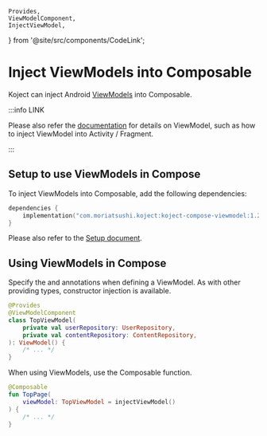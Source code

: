     Provides,
    ViewModelComponent,
    InjectViewModel,
} from '@site/src/components/CodeLink';

# Inject ViewModels into Composable
Koject can inject Android [ViewModels](https://developer.android.com/reference/androidx/lifecycle/ViewModel) into Composable.

:::info LINK

Please also refer the [documentation](/docs/android/viewmodel) for details on ViewModel, such as how to inject ViewModel into Activity / Fragment.

:::

## Setup to use ViewModels in Compose
To inject ViewModels into Composable, add the following dependencies:

```kotlin
dependencies {
    implementation("com.moriatsushi.koject:koject-compose-viewmodel:1.2.0-beta01")
}
```

Please also refer to the [Setup document](/docs/setup).

## Using ViewModels in Compose
Specify the <ViewModelComponent/> and <Provides/> annotations when defining a ViewModel.
As with other providing types, constructor injection is available.

```kotlin
@Provides
@ViewModelComponent
class TopViewModel(
    private val userRepository: UserRepository,
    private val contentRepository: ContentRepository,
): ViewModel() {
    /* ... */
}
```

When using ViewModels, use the <InjectViewModel/> Composable function.

```kotlin
@Composable
fun TopPage(
    viewModel: TopViewModel = injectViewModel()
) {
    /* ... */
}
```

